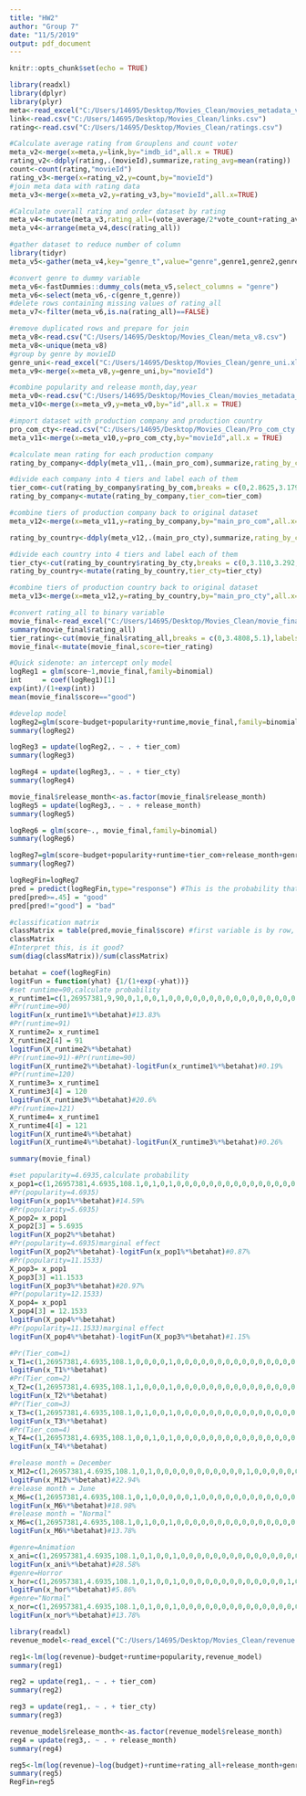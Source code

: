 ---
title: "HW2"
author: "Group 7"
date: "11/5/2019"
output: pdf_document
---

```{r setup, include=FALSE}
knitr::opts_chunk$set(echo = TRUE)
```

```{r echo=FALSE}
library(readxl)
library(dplyr)
library(plyr)
meta<-read_excel("C:/Users/14695/Desktop/Movies_Clean/movies_metadata_v1.xlsx")
link<-read.csv("C:/Users/14695/Desktop/Movies_Clean/links.csv")
rating<-read.csv("C:/Users/14695/Desktop/Movies_Clean/ratings.csv")
```
```{r echo=FALSE}
#Calculate average rating from Grouplens and count voter
meta_v2<-merge(x=meta,y=link,by="imdb_id",all.x = TRUE)
rating_v2<-ddply(rating,.(movieId),summarize,rating_avg=mean(rating))
count<-count(rating,"movieId")
rating_v3<-merge(x=rating_v2,y=count,by="movieId")
#join meta data with rating data
meta_v3<-merge(x=meta_v2,y=rating_v3,by="movieId",all.x=TRUE)
```
```{r echo=FALSE}
#Calculate overall rating and order dataset by rating
meta_v4<-mutate(meta_v3,rating_all=(vote_average/2*vote_count+rating_avg*freq)/(vote_count+freq))
meta_v4<-arrange(meta_v4,desc(rating_all))
```
```{r echo=FALSE}
#gather dataset to reduce number of column
library(tidyr)
meta_v5<-gather(meta_v4,key="genre_t",value="genre",genre1,genre2,genre3,genre4,genre5,genre6,genre7,genre8,na.rm = TRUE,factor_key = TRUE)
```
```{r echo=FALSE}
#convert genre to dummy variable
meta_v6<-fastDummies::dummy_cols(meta_v5,select_columns = "genre")
meta_v6<-select(meta_v6,-c(genre_t,genre))
#delete rows containing missing values of rating_all
meta_v7<-filter(meta_v6,is.na(rating_all)==FALSE)
```
```{r echo=FALSE}
#remove duplicated rows and prepare for join
meta_v8<-read.csv("C:/Users/14695/Desktop/Movies_Clean/meta_v8.csv")
meta_v8<-unique(meta_v8)
#group by genre by movieID
genre_uni<-read_excel("C:/Users/14695/Desktop/Movies_Clean/genre_uni.xlsx")
meta_v9<-merge(x=meta_v8,y=genre_uni,by="movieId")
```
```{r echo=FALSE}
#combine popularity and release month,day,year
meta_v0<-read.csv("C:/Users/14695/Desktop/Movies_Clean/movies_metadata_v0.csv")
meta_v10<-merge(x=meta_v9,y=meta_v0,by="id",all.x = TRUE)
```
```{r echo=FALSE}
#import dataset with production company and production country
pro_com_cty<-read.csv("C:/Users/14695/Desktop/Movies_Clean/Pro_com_cty.csv")
meta_v11<-merge(x=meta_v10,y=pro_com_cty,by="movieId",all.x = TRUE)
```
```{r echo=FALSE}
#calculate mean rating for each production company
rating_by_company<-ddply(meta_v11,.(main_pro_com),summarize,rating_by_com=mean(rating_all)) 
```
```{r echo=FALSE}
#divide each company into 4 tiers and label each of them
tier_com<-cut(rating_by_company$rating_by_com,breaks = c(0,2.8625,3.1791,3.4671,5),labels = c("T4","T3","T2","T1"))
rating_by_company<-mutate(rating_by_company,tier_com=tier_com)
```
```{r,echo=FALSE}
#combine tiers of production company back to original dataset
meta_v12<-merge(x=meta_v11,y=rating_by_company,by="main_pro_com",all.x=TRUE)
```
```{r echo= FALSE}
rating_by_country<-ddply(meta_v12,.(main_pro_cty),summarize,rating_by_cty=mean(rating_all)) 
```
```{r echo=FALSE}
#divide each country into 4 tiers and label each of them
tier_cty<-cut(rating_by_country$rating_by_cty,breaks = c(0,3.110,3.292,3.507,5),labels = c("T4","T3","T2","T1"))
rating_by_country<-mutate(rating_by_country,tier_cty=tier_cty)
```
```{r echo=FALSE}
#combine tiers of production country back to original dataset
meta_v13<-merge(x=meta_v12,y=rating_by_country,by="main_pro_cty",all.x=TRUE)
```
```{r echo=FALSE}
#convert rating_all to binary variable
movie_final<-read_excel("C:/Users/14695/Desktop/Movies_Clean/movie_final.xlsx")
summary(movie_final$rating_all)
tier_rating<-cut(movie_final$rating_all,breaks = c(0,3.4808,5.1),labels=c("bad","good"))
movie_final<-mutate(movie_final,score=tier_rating)
```
```{r echo=FALSE}
#Quick sidenote: an intercept only model
logReg1 = glm(score~1,movie_final,family=binomial)
int     = coef(logReg1)[1]
exp(int)/(1+exp(int))
mean(movie_final$score=="good")
```
```{r echo=FALSE}
#develop model
logReg2=glm(score~budget+popularity+runtime,movie_final,family=binomial)
summary(logReg2)
```
```{r echo=FALSE}
logReg3 = update(logReg2,. ~ . + tier_com)
summary(logReg3)
```
```{r echo=FALSE}
logReg4 = update(logReg3,. ~ . + tier_cty)
summary(logReg4)
```
```{r echo=FALSE}
movie_final$release_month<-as.factor(movie_final$release_month)
logReg5 = update(logReg3,. ~ . + release_month)
summary(logReg5)
```
```{r echo=FALSE}
logReg6 = glm(score~., movie_final,family=binomial)
summary(logReg6)
```
```{r echo=FALSE}
logReg7=glm(score~budget+popularity+runtime+tier_com+release_month+genre_Action +genre_Documentary +genre_Drama +genre_Comedy +genre_Horror +genre_Family+genre_War +genre_Romance +genre_Thriller +genre_Crime +genre_Animation+genre_Western,movie_final,family=binomial)
summary(logReg7)
```

```{r echo=FALSE}
logRegFin=logReg7
pred = predict(logRegFin,type="response") #This is the probability that the score is a "good score"
pred[pred>=.45] = "good"
pred[pred!="good"] = "bad"

#classification matrix
classMatrix = table(pred,movie_final$score) #first variable is by row, the second is by column
classMatrix
#Interpret this, is it good?
sum(diag(classMatrix))/sum(classMatrix)
```
```{r echo=FALSE}
betahat = coef(logRegFin)
logitFun = function(yhat) {1/(1+exp(-yhat))}
#set runtime=90,calculate probability
x_runtime1=c(1,26957381,9,90,0,1,0,0,1,0,0,0,0,0,0,0,0,0,0,0,0,0,0,0,0,0,0,0,0,0)
#Pr(runtime=90)
logitFun(x_runtime1%*%betahat)#13.83%
#Pr(runtime=91)
X_runtime2= x_runtime1
X_runtime2[4] = 91
logitFun(X_runtime2%*%betahat)
#Pr(runtime=91)-#Pr(runtime=90)
logitFun(X_runtime2%*%betahat)-logitFun(x_runtime1%*%betahat)#0.19%
#Pr(runtime=120)
X_runtime3= x_runtime1
X_runtime3[4] = 120
logitFun(X_runtime3%*%betahat)#20.6%
#Pr(runtime=121)
X_runtime4= x_runtime1
X_runtime4[4] = 121
logitFun(X_runtime4%*%betahat)
logitFun(X_runtime4%*%betahat)-logitFun(X_runtime3%*%betahat)#0.26%
```
```{r}
summary(movie_final)
```
```{r echo=FALSE}
#set popularity=4.6935,calculate probability
x_pop1=c(1,26957381,4.6935,108.1,0,1,0,1,0,0,0,0,0,0,0,0,0,0,0,0,0,0,0,0,0,0,0,0,0,0)
#Pr(popularity=4.6935)
logitFun(x_pop1%*%betahat)#14.59%
#Pr(popularity=5.6935)
X_pop2= x_pop1
X_pop2[3] = 5.6935
logitFun(X_pop2%*%betahat)
#Pr(popularity=4.6935)marginal effect
logitFun(X_pop2%*%betahat)-logitFun(x_pop1%*%betahat)#0.87%
#Pr(popularity=11.1533)
X_pop3= x_pop1
X_pop3[3] =11.1533 
logitFun(X_pop3%*%betahat)#20.97%
#Pr(popularity=12.1533)
X_pop4= x_pop1
X_pop4[3] = 12.1533
logitFun(X_pop4%*%betahat)
#Pr(popularity=11.1533)marginal effect
logitFun(X_pop4%*%betahat)-logitFun(X_pop3%*%betahat)#1.15%
```
```{r echo=FALSE}
#Pr(Tier_com=1)
x_T1=c(1,26957381,4.6935,108.1,0,0,0,0,1,0,0,0,0,0,0,0,0,0,0,0,0,0,0,0,0,0,0,0,0,0)
logitFun(x_T1%*%betahat)
#Pr(Tier_com=2)
x_T2=c(1,26957381,4.6935,108.1,1,0,0,0,1,0,0,0,0,0,0,0,0,0,0,0,0,0,0,0,0,0,0,0,0,0)
logitFun(x_T2%*%betahat)
#Pr(Tier_com=3)
x_T3=c(1,26957381,4.6935,108.1,0,1,0,0,1,0,0,0,0,0,0,0,0,0,0,0,0,0,0,0,0,0,0,0,0,0)
logitFun(x_T3%*%betahat)
#Pr(Tier_com=4)
x_T4=c(1,26957381,4.6935,108.1,0,0,1,0,1,0,0,0,0,0,0,0,0,0,0,0,0,0,0,0,0,0,0,0,0,0)
logitFun(x_T4%*%betahat)
```
```{r echo=FALSE}
#release month = December
x_M12=c(1,26957381,4.6935,108.1,0,1,0,0,0,0,0,0,0,0,0,0,0,1,0,0,0,0,0,0,0,0,0,0,0,0)
logitFun(x_M12%*%betahat)#22.94%
#release month = June
x_M6=c(1,26957381,4.6935,108.1,0,1,0,0,0,0,0,1,0,0,0,0,0,0,0,0,0,0,0,0,0,0,0,0,0,0)
logitFun(x_M6%*%betahat)#18.98%
#release month = "Normal"
x_M6=c(1,26957381,4.6935,108.1,0,1,0,0,1,0,0,0,0,0,0,0,0,0,0,0,0,0,0,0,0,0,0,0,0,0)
logitFun(x_M6%*%betahat)#13.78%
```
```{r echo=FALSE}
#genre=Animation
x_ani=c(1,26957381,4.6935,108.1,0,1,0,0,1,0,0,0,0,0,0,0,0,0,0,0,0,0,0,0,0,0,0,0,1,0)
logitFun(x_ani%*%betahat)#28.58%
#genre=Horror
x_hor=c(1,26957381,4.6935,108.1,0,1,0,0,1,0,0,0,0,0,0,0,0,0,0,0,0,0,1,0,0,0,0,0,0,0)
logitFun(x_hor%*%betahat)#5.86%
#genre="Normal"
x_nor=c(1,26957381,4.6935,108.1,0,1,0,0,1,0,0,0,0,0,0,0,0,0,0,0,0,0,0,0,0,0,0,0,0,0)
logitFun(x_nor%*%betahat)#13.78%
```
```{r echo=FALSE}
library(readxl)
revenue_model<-read_excel("C:/Users/14695/Desktop/Movies_Clean/revenue model.xlsx")
```
```{r echo= FALSE}
reg1<-lm(log(revenue)~budget+runtime+popularity,revenue_model)
summary(reg1)
```
```{r echo=FALSE}
reg2 = update(reg1,. ~ . + tier_com)
summary(reg2)
```
```{r echo=FALSE}
reg3 = update(reg1,. ~ . + tier_cty)
summary(reg3)
```
```{r echo=FALSE}
revenue_model$release_month<-as.factor(revenue_model$release_month)
reg4 = update(reg3,. ~ . + release_month)
summary(reg4)
```
```{r echo=FALSE}
reg5<-lm(log(revenue)~log(budget)+runtime+rating_all+release_month+genre_Music+genre_Action+genre_Documentary+genre_Drama+genre_Mystery+genre_History+genre_Comedy+genre_Horror+genre_Family+genre_Adventure+genre_War+genre_TV_Movie+genre_Romance+genre_Thriller+genre_Crime+genre_Animation+genre_Fantasy+genre_Science_Fiction+genre_Western+genre_Foreign,revenue_model)
summary(reg5)
RegFin=reg5
```
